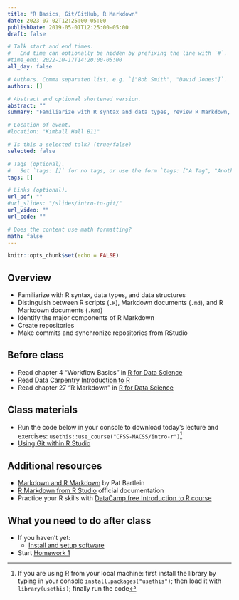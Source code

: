 ```yaml
---
title: "R Basics, Git/GitHub, R Markdown"
date: 2023-07-02T12:25:00-05:00
publishDate: 2019-05-01T12:25:00-05:00
draft: false

# Talk start and end times.
#   End time can optionally be hidden by prefixing the line with `#`.
#time_end: 2022-10-17T14:20:00-05:00
all_day: false

# Authors. Comma separated list, e.g. `["Bob Smith", "David Jones"]`.
authors: []

# Abstract and optional shortened version.
abstract: ""
summary: "Familiarize with R syntax and data types, review R Markdown, and practice implementing Git/GitHub workflow."

# Location of event.
#location: "Kimball Hall B11"

# Is this a selected talk? (true/false)
selected: false

# Tags (optional).
#   Set `tags: []` for no tags, or use the form `tags: ["A Tag", "Another Tag"]` for one or more tags.
tags: []

# Links (optional).
url_pdf: ""
#url_slides: "/slides/intro-to-git/"
url_video: ""
url_code: ""

# Does the content use math formatting?
math: false
---
```



```r
knitr::opts_chunk$set(echo = FALSE)
```


## Overview 

* Familiarize with R syntax, data types, and data structures
* Distinguish between R scripts (`.R`), Markdown documents (`.md`), and R Markdown documents (`.Rmd`)
* Identify the major components of R Markdown
* Create repositories
* Make commits and synchronize repositories from RStudio

## Before class

* Read chapter 4 "Workflow Basics" in [R for Data Science](https://r4ds.had.co.nz/workflow-basics.html)
* Read Data Carpentry [Introduction to R](https://datacarpentry.org/R-ecology-lesson/01-intro-to-r.html) 
* Read chapter 27 "R Markdown" in [R for Data Science](https://r4ds.had.co.nz/r-markdown.html)

## Class materials

* Run the code below in your console to download today’s lecture and exercises: `usethis::use_course("CFSS-MACSS/intro-r")`[^local]
* [Using Git within R Studio](/setup/git/git-with-rstudio)


## Additional resources

* [Markdown and R Markdown](https://pjbartlein.github.io/REarthSysSci/markdown.html) by Pat Bartlein
* [R Markdown from R Studio](https://rmarkdown.rstudio.com/lesson-1.html) official documentation
* Practice your R skills with [DataCamp free Introduction to R course](https://www.datacamp.com/courses/free-introduction-to-r) 

## What you need to do after class

* If you haven't yet:
    * [Install and setup software](/setup/)

* Start [Homework 1](/homework/edit-readme/)

[^local]: If you are using R from your local machine: first install the library by typing in your console `install.packages("usethis")`; then load it with `library(usethis)`; finally run the code

<!-- [^bryan]: Meeting title courtesy of Jenny Bryan's ["Excuse Me, Do You Have a Moment to Talk About Version Control?"](https://www.tandfonline.com/doi/full/10.1080/00031305.2017.1399928)
 * Fill out [this survey](https://forms.gle/J8axkKpKZGxYyxYZA) -->
